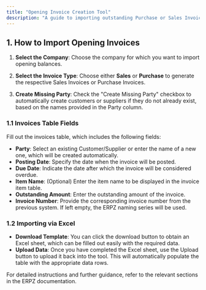 ```yaml
---
title: "Opening Invoice Creation Tool"
description: "A guide to importing outstanding Purchase or Sales Invoices into ERPZ using the Opening Invoice Creation Tool."
---
```



## 1. How to Import Opening Invoices

1. **Select the Company**: Choose the company for which you want to import opening balances.

2. **Select the Invoice Type**: Choose either **Sales** or **Purchase** to generate the respective Sales Invoices or Purchase Invoices.

3. **Create Missing Party**: Check the "Create Missing Party" checkbox to automatically create customers or suppliers if they do not already exist, based on the names provided in the Party column.

### 1.1 Invoices Table Fields

Fill out the invoices table, which includes the following fields:

- **Party**: Select an existing Customer/Supplier or enter the name of a new one, which will be created automatically.
- **Posting Date**: Specify the date when the invoice will be posted.
- **Due Date**: Indicate the date after which the invoice will be considered overdue.
- **Item Name**: (Optional) Enter the item name to be displayed in the invoice item table.
- **Outstanding Amount**: Enter the outstanding amount of the invoice.
- **Invoice Number**: Provide the corresponding invoice number from the previous system. If left empty, the ERPZ naming series will be used.

### 1.2 Importing via Excel

- **Download Template**: You can click the download button to obtain an Excel sheet, which can be filled out easily with the required data.
- **Upload Data**: Once you have completed the Excel sheet, use the Upload button to upload it back into the tool. This will automatically populate the table with the appropriate data rows.

For detailed instructions and further guidance, refer to the relevant sections in the ERPZ documentation.
